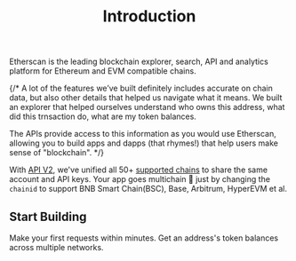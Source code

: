 ﻿---
title: "Introduction"
---

Etherscan is the leading blockchain explorer, search, API and analytics platform for Ethereum and EVM compatible chains.

{/* A lot of the features we’ve built definitely includes accurate on chain data, but also other details that helped us navigate what it means. We built an explorer that helped ourselves understand who owns this address, what did this trnsaction do, what are my token balances.

The APIs provide access to this information as you would use Etherscan, allowing you to build apps and dapps (that rhymes!) that help users make sense of "blockchain".  */}

With [API V2](/v2-migration), we've unified all 50+ [supported chains](/supported-chains) to share the same account and API keys. Your app goes multichain 🌈 just by changing the `chainid` to support BNB Smart Chain(BSC), Base, Arbitrum, HyperEVM et al.

## Start Building

<Columns cols={2}>
  <Card title="Get an API key" icon="key" href="/getting-an-api-key" arrow="true" cta="5m">
    Make your first requests within minutes.
  </Card>
  <Card title="Build a multichain wallet" icon="wallet" href="/supported-chains" cta="30m">
    Get an address's token balances across multiple networks.
  </Card>
</Columns>
